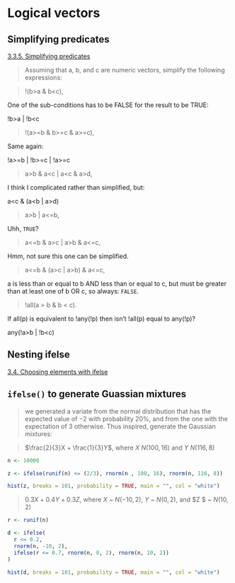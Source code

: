 # Logical vectors

## Simplifying predicates

[3.3.5. Simplifying predicates](https://deepr.gagolewski.com/chapter/130-logical.html#simplifying-predicates)

> Assuming that a, b, and c are numeric vectors, simplify the following expressions:

> !(b\>a & b\<c),

One of the sub-conditions has to be FALSE for the result to be TRUE:

!b\>a \| !b\<c

> !(a\>=b & b\>=c & a\>=c),

Same again:

!a\>=b \| !b\>=c \| !a\>=c

> a\>b & a\<c \| a\<c & a\>d,

I think I complicated rather than simplified, but:

a\<c & (a\<b \| a\>d)

> a\>b \| a\<=b,

Uhh, `TRUE`?

> a\<=b & a\>c \| a\>b & a\<=c,

Hmm, not sure this one can be simplified.

> a\<=b & (a\>c \| a\>b) & a\<=c,

a is less than or equal to b AND less than or equal to c, but must be greater than at least one of b OR c, so always: `FALSE`.

> !all(a \> b & b \< c).

If all(p) is equivalent to !any(!p) then isn't !all(p) equal to any(!p)?

any(!a\>b \| !b\<c)

## Nesting ifelse

[3.4. Choosing elements with ifelse](https://deepr.gagolewski.com/chapter/130-logical.html#choosing-elements-with-ifelse)

## `ifelse()` to generate Guassian mixtures

> we generated a variate from the normal distribution that has the expected value of −2 with probability 20%, and from the one with the expectation of 3 otherwise. Thus inspired, generate the Gaussian mixtures:

> $\frac{2}{3}X + \frac{1}{3}Y$, where $X ~ N(100, 16)$ and $Y ~ N(116, 8)$

```r
n <- 10000

z <- ifelse(runif(n) <= (2/3), rnorm(n , 100, 16), rnorm(n, 116, 8))

hist(z, breaks = 101, probability = TRUE, main = "", col = "white")
```

> $0.3X + 0.4Y + 0.3Z$, where $X$ ~ $N(-10, 2)$, $Y$ ~ $N(0,2)$, and $Z $ ~ $N(10,2)$

```r
r <- runif(n)

d <- ifelse(
  r <= 0.2,
  rnorm(n, -10, 2),
  ifelse(r <= 0.7, rnorm(n, 0, 2), rnorm(n, 10, 2))
)

hist(d, breaks = 101, probability = TRUE, main = "", col = "white")
```

